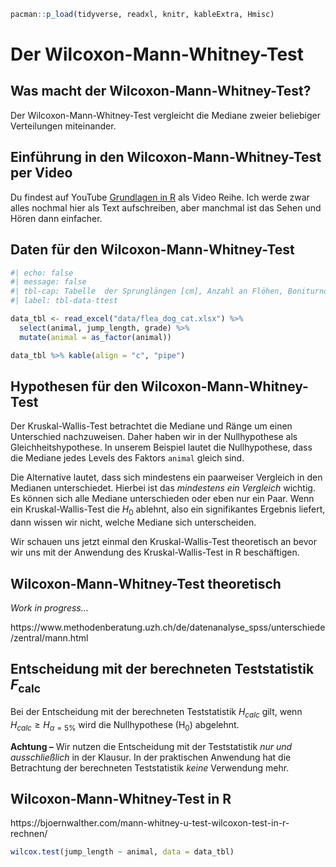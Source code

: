 ```r
pacman::p_load(tidyverse, readxl, knitr, kableExtra, Hmisc)
```

# Der Wilcoxon-Mann-Whitney-Test

::: callout-note
## Was macht der Wilcoxon-Mann-Whitney-Test?

Der Wilcoxon-Mann-Whitney-Test vergleicht die Mediane zweier beliebiger Verteilungen miteinander.
:::

::: callout-tip
## Einführung in den Wilcoxon-Mann-Whitney-Test per Video

Du findest auf YouTube [Grundlagen in R](https://www.youtube.com/playlist?list=PLe51bCp9JvEFUnFqaJG5aRmON9i1ZbOYC) als Video Reihe. Ich werde zwar alles nochmal hier als Text aufschreiben, aber manchmal ist das Sehen und Hören dann einfacher.
:::

## Daten für den Wilcoxon-Mann-Whitney-Test

```r
#| echo: false
#| message: false
#| tbl-cap: Tabelle  der Sprunglängen [cm], Anzahl an Flöhen, Boniturnote sowie der Infektionsstatus von Hunden und Katzen.
#| label: tbl-data-ttest

data_tbl <- read_excel("data/flea_dog_cat.xlsx") %>% 
  select(animal, jump_length, grade) %>% 
  mutate(animal = as_factor(animal))

data_tbl %>% kable(align = "c", "pipe")
```

## Hypothesen für den Wilcoxon-Mann-Whitney-Test

Der Kruskal-Wallis-Test betrachtet die Mediane und Ränge um einen Unterschied nachzuweisen. Daher haben wir in der Nullhypothese als Gleichheitshypothese. In unserem Beispiel lautet die Nullhypothese, dass die Mediane jedes Levels des Faktors `animal` gleich sind.

```{=tex}
\begin{align*}
H_0: &\; \widetilde{y}_{cat} = \widetilde{y}_{dog}\\
\end{align*}
```
Die Alternative lautet, dass sich mindestens ein paarweiser Vergleich in den Medianen unterschiedet. Hierbei ist das *mindestens ein Vergleich* wichtig. Es können sich alle Mediane unterschieden oder eben nur ein Paar. Wenn ein Kruskal-Wallis-Test die $H_0$ ablehnt, also ein signifikantes Ergebnis liefert, dann wissen wir nicht, welche Mediane sich unterscheiden.

```{=tex}
\begin{align*}
H_A: &\; \widetilde{y}_{cat} \ne \widetilde{y}_{dog}\\
\end{align*}
```
Wir schauen uns jetzt einmal den Kruskal-Wallis-Test theoretisch an bevor wir uns mit der Anwendung des Kruskal-Wallis-Test in R beschäftigen.

## Wilcoxon-Mann-Whitney-Test theoretisch

*Work in progress...*

https://www.methodenberatung.uzh.ch/de/datenanalyse_spss/unterschiede/zentral/mann.html

::: callout-important
## Entscheidung mit der berechneten Teststatistik $F_{\boldsymbol{calc}}$

Bei der Entscheidung mit der berechneten Teststatistik $H_{calc}$ gilt, wenn $H_{calc} \geq H_{\alpha = 5\%}$ wird die Nullhypothese (H$_0$) abgelehnt.

**Achtung --** Wir nutzen die Entscheidung mit der Teststatistik *nur und ausschließlich* in der Klausur. In der praktischen Anwendung hat die Betrachtung der berechneten Teststatistik *keine* Verwendung mehr.
:::

## Wilcoxon-Mann-Whitney-Test in R

https://bjoernwalther.com/mann-whitney-u-test-wilcoxon-test-in-r-rechnen/

```r
wilcox.test(jump_length ~ animal, data = data_tbl)
```
